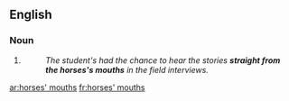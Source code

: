 ==English==

===Noun===
{{head|en|noun plural form}}

# {{plural of|horse's mouth|lang=en}}
#: ''The student's had the chance to hear the stories '''straight from the horses's mouths''' in the field interviews.''

[[ar:horses' mouths]]
[[fr:horses' mouths]]